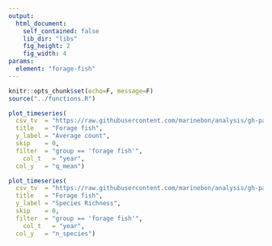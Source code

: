 ```yaml
---
output:
  html_document:
    self_contained: false
    lib_dir: "libs"
    fig_height: 2
    fig_width: 4
params:
  element: "forage-fish"
---
```


```r
knitr::opts_chunk$set(echo=F, message=F)
source("../functions.R")
```


```r
plot_timeseries(
  csv_tv  = "https://raw.githubusercontent.com/marinebon/analysis/gh-pages/data/rvc_grp_years.csv",
  title   = "Forage fish",
  y_label = "Average count",
  skip    = 0,
  filter  = "group == 'forage fish'",
	col_t   = "year",
  col_y   = "q_mean")
```


```r
plot_timeseries(
  csv_tv  = "https://raw.githubusercontent.com/marinebon/analysis/gh-pages/data/rvc_grp_years.csv",
  title   = "Forage fish",
  y_label = "Species Richness",
  skip    = 0,
  filter  = "group == 'forage fish'",
	col_t   = "year",
  col_y   = "n_species")
```

